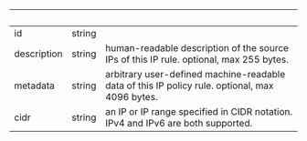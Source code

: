 
| &nbsp;      | &nbsp; | &nbsp;                                                                                         |
| ----------- | ------ | ---------------------------------------------------------------------------------------------- |
| id          | string |                                                                                                |
| description | string | human-readable description of the source IPs of this IP rule. optional, max 255 bytes.         |
| metadata    | string | arbitrary user-defined machine-readable data of this IP policy rule. optional, max 4096 bytes. |
| cidr        | string | an IP or IP range specified in CIDR notation. IPv4 and IPv6 are both supported.                |
